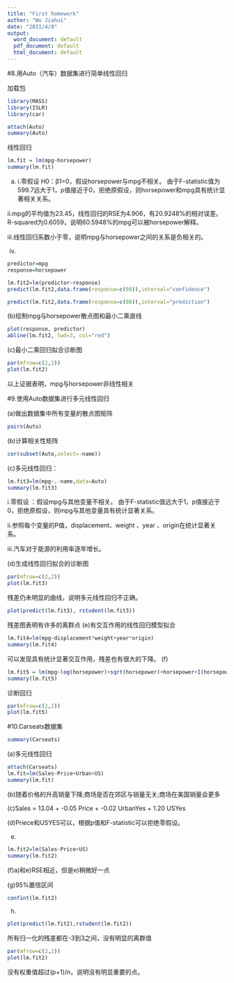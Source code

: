 ```yaml
---
title: "First homework"
author: "Wu Jiahui"
date: "2021/4/8"
output:
  word_document: default
  pdf_document: default
  html_document: default
---
```


#8.用Auto（汽车）数据集进行简单线性回归

加载包
```r
library(MASS)
library(ISLR)
library(car)
```
```r
attach(Auto)
summary(Auto)
```
线性回归
```r
lm.fit = lm(mpg~horsepower)
summary(lm.fit)
```
(a)
i.零假设 H0：β1=0，假设horsepower与mpg不相关。
由于F-statistic值为599.7远大于1，p值接近于0，拒绝原假设，则horsepower和mpg具有统计显著相关关系。

ii.mpg的平均值为23.45，线性回归的RSE为4.906，有20.9248%的相对误差。R-squared为0.6059，说明60.5948%的mpg可以被horsepower解释。

iii.线性回归系数小于零，说明mpg与horsepower之间的关系是负相关的。

iv.
```r
predictor=mpg
response=horsepower

lm.fit2=lm(predictor~response)
predict(lm.fit2,data.frame(response=c(98)),interval="confidence")

predict(lm.fit2,data.frame(response=c(98)),interval="prediction")
```

(b)绘制mpg与horsepower散点图和最小二乘直线
```r
plot(response, predictor)
abline(lm.fit2, lwd=3, col="red")
```

(c)最小二乘回归拟合诊断图
```r
par(mfrow=c(2,2))
plot(lm.fit2)
```

以上证据表明，mpg与horsepower非线性相关

#9.使用Auto数据集进行多元线性回归

(a)做出数据集中所有变量的散点图矩阵
```r
pairs(Auto)
```
(b)计算相关性矩阵
```r
cor(subset(Auto,select=-name))
```
(c)多元线性回归：
```r
lm.fit3=lm(mpg~.-name,data=Auto)
summary(lm.fit3)
```
i.零假设 ：假设mpg与其他变量不相关。
由于F-statistic值远大于1，p值接近于0，拒绝原假设，则mpg与其他变量具有统计显著关系。

ii.参照每个变量的P值，displacement、weight 、year 、origin在统计显著关系。

iii.汽车对于能源的利用率逐年增长。

(d)生成线性回归拟合的诊断图
```r
par(mfrow=c(2,2))
plot(lm.fit3)
```

残差仍未明显的曲线，说明多元线性回归不正确。
```r
plot(predict(lm.fit3), rstudent(lm.fit3))
```
残差图表明有许多的离群点
(e)有交互作用的线性回归模型拟合
```r
lm.fit4=lm(mpg~displacement*weight+year*origin)
summary(lm.fit4)
```

可以发现具有统计显著交互作用，残差也有很大的下降。
(f)
```r
lm.fit5 = lm(mpg~log(horsepower)+sqrt(horsepower)+horsepower+I(horsepower^2))
summary(lm.fit5)
```

诊断回归
```r
par(mfrow=c(2,2))
plot(lm.fit5)
```

#10.Carseats数据集
```r
summary(Carseats)
```
(a)多元线性回归
```r
attach(Carseats)
lm.fit=lm(Sales~Price+Urban+US)
summary(lm.fit)
```

(b)随着价格的升高销量下降;商场是否在郊区与销量无关;商场在美国销量会更多

(c)Sales = 13.04 + -0.05 Price + -0.02 UrbanYes + 1.20 USYes

(d)Priece和USYES可以，根据p值和F-statistic可以拒绝零假设。

(e)
```r
lm.fit2=lm(Sales~Price+US)
summary(lm.fit2)
```

(f)a)和e)RSE相近，但是e)稍微好一点

(g)95%置信区间
```r
confint(lm.fit2)
```
(h)
```r
plot(predict(lm.fit2),rstudent(lm.fit2))
```

所有归一化的残差都在-3到3之间，没有明显的离群值
```r
par(mfrow=c(2,2))
plot(lm.fit2)
```

没有权重值超过(p+1)/n，说明没有明显重要的点。